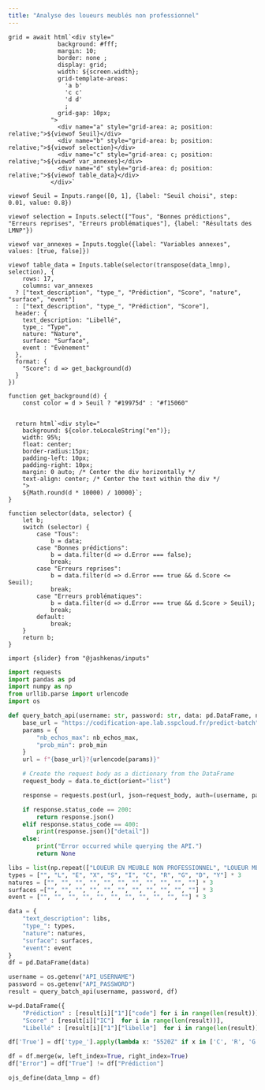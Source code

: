 ```yaml
---
title: "Analyse des loueurs meublés non professionnel"
---
```



```ojs
grid = await html`<div style="
              background: #fff;
              margin: 10;
              border: none ;
              display: grid;
              width: ${screen.width};
              grid-template-areas:
                'a b'
                'c c'
                'd d'
                ;
              grid-gap: 10px;
            ">
              <div name="a" style="grid-area: a; position: relative;">${viewof Seuil}</div>
              <div name="b" style="grid-area: b; position: relative;">${viewof selection}</div>
              <div name="c" style="grid-area: c; position: relative;">${viewof var_annexes}</div>
              <div name="d" style="grid-area: d; position: relative;">${viewof table_data}</div>
            </div>`
```


```ojs
viewof Seuil = Inputs.range([0, 1], {label: "Seuil choisi", step: 0.01, value: 0.8})
```

```ojs
viewof selection = Inputs.select(["Tous", "Bonnes prédictions", "Erreurs reprises", "Erreurs problématiques"], {label: "Résultats des LMNP"}) 
```

```ojs
viewof var_annexes = Inputs.toggle({label: "Variables annexes", values: [true, false]})
```

```ojs
viewof table_data = Inputs.table(selector(transpose(data_lmnp), selection), {
    rows: 17,
    columns: var_annexes
  ? ["text_description", "type_", "Prédiction", "Score", "nature", "surface", "event"]
  : ["text_description", "type_", "Prédiction", "Score"],
  header: {
    text_description: "Libellé",
    type_: "Type",
    nature: "Nature",
    surface: "Surface",
    event : "Évènement"
  }, 
  format: {
    "Score": d => get_background(d)
  }
})
```


```ojs
function get_background(d) {
    const color = d > Seuil ? "#19975d" : "#f15060"

  
  return html`<div style="
    background: ${color.toLocaleString("en")};
    width: 95%;
    float: center;
    border-radius:15px;
    padding-left: 10px;
    padding-right: 10px;
    margin: 0 auto; /* Center the div horizontally */
    text-align: center; /* Center the text within the div */
    ">
    ${Math.round(d * 10000) / 10000}`;
}
```


<!-- https://observablehq.com/@romellogoodman/riso-colors -->

```ojs
function selector(data, selector) {
    let b;
    switch (selector) {
        case "Tous":
            b = data;
        case "Bonnes prédictions":
            b = data.filter(d => d.Error === false);
            break;
        case "Erreurs reprises":
            b = data.filter(d => d.Error === true && d.Score <= Seuil);
            break;
        case "Erreurs problématiques":
            b = data.filter(d => d.Error === true && d.Score > Seuil);
            break;
        default:
            break;
    }
    return b;
}

```




```ojs
import {slider} from "@jashkenas/inputs"
```

<!-- Annexes  -->
```python
import requests
import pandas as pd
import numpy as np
from urllib.parse import urlencode
import os
```



```python

def query_batch_api(username: str, password: str, data: pd.DataFrame, nb_echos_max:int = 5, prob_min: float = 0.01):
    base_url = "https://codification-ape.lab.sspcloud.fr/predict-batch"
    params = {
        "nb_echos_max": nb_echos_max,
        "prob_min": prob_min
    }
    url = f"{base_url}?{urlencode(params)}"

    # Create the request body as a dictionary from the DataFrame
    request_body = data.to_dict(orient="list")

    response = requests.post(url, json=request_body, auth=(username, password))

    if response.status_code == 200:
        return response.json()
    elif response.status_code == 400:
        print(response.json()["detail"])
    else:
        print("Error occurred while querying the API.")
        return None
```

```python
libs = list(np.repeat(["LOUEUR EN MEUBLE NON PROFESSIONNEL", "LOUEUR MEUBLE NON PROFESSIONNEL", "LMNP"], 11, axis=0))
types = ["", "L", "E", "X", "S", "I", "C", "R", "G", "D", "Y"] * 3
natures = ["", "", "", "", "", "", "", "", "", "", ""] * 3
surfaces =["", "", "", "", "", "", "", "", "", "", ""] * 3
event = ["", "", "", "", "", "", "", "", "", "", ""] * 3
```

```python
data = {
    "text_description": libs,
    "type_": types,
    "nature": natures,
    "surface": surfaces,
    "event": event
}
df = pd.DataFrame(data)
```

```python
username = os.getenv("API_USERNAME")
password = os.getenv("API_PASSWORD")
result = query_batch_api(username, password, df)

```


```python
w=pd.DataFrame({
    "Prédiction" : [result[i]["1"]["code"] for i in range(len(result))],
    "Score" : [result[i]["IC"]  for i in range(len(result))],
    "Libellé" : [result[i]["1"]["libelle"]  for i in range(len(result))]})
```

```python
df['True'] = df['type_'].apply(lambda x: "5520Z" if x in ['C', 'R', 'G', 'D', 'Y'] else "6820A")
```

```python
df = df.merge(w, left_index=True, right_index=True)
df["Error"] = df["True"] != df["Prédiction"]

ojs_define(data_lmnp = df)
```
